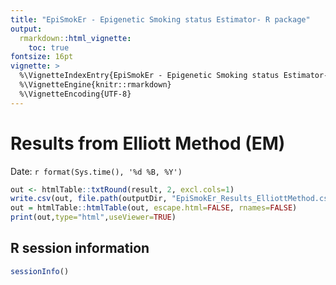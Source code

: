 ```yaml
---
title: "EpiSmokEr - Epigenetic Smoking status Estimator- R package"
output:
  rmarkdown::html_vignette:
    toc: true
fontsize: 16pt
vignette: >
  %\VignetteIndexEntry{EpiSmokEr - Epigenetic Smoking status Estimator- R package}
  %\VignetteEngine{knitr::rmarkdown}
  %\VignetteEncoding{UTF-8}
---
```


# Results from Elliott Method (EM)
Date: `r format(Sys.time(), '%d %B, %Y')` 

```r
out <- htmlTable::txtRound(result, 2, excl.cols=1)
write.csv(out, file.path(outputDir, "EpiSmokEr_Results_ElliottMethod.csv"), row.names=FALSE)
out = htmlTable::htmlTable(out, escape.html=FALSE, rnames=FALSE)
print(out,type="html",useViewer=TRUE)
```

## R session information
```r
sessionInfo()
```
